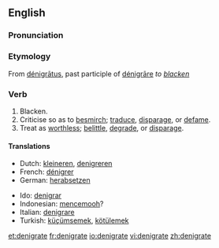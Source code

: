 ==English==

===Pronunciation===
{{IPA|/ˈdɛ.nɪ.gɹeɪt/}}

===Etymology===
From {{L.}} [[denigratus|dénigrātus]], past participle of [[denigrare|dénigrāre]] ''to [[blacken]]''

===Verb===
{{en-verb|denigrat|ing}}

# Blacken.
# Criticise so as to [[besmirch]]; [[traduce]], [[disparage]], or [[defame]].
# Treat as [[worthless]]; [[belittle]], [[degrade]], or [[disparage]].

====Translations====
{{top}}
*Dutch: [[kleineren]], [[denigreren]]
*French: [[dénigrer]]
*German: [[herabsetzen]]
{{mid}}
*Ido: [[denigrar]]
*Indonesian: [[cemooh|mencemooh]]?
*Italian: [[denigrare]]
*Turkish: [[küçümsemek]], [[kötülemek]]
{{bottom}}

[[et:denigrate]]
[[fr:denigrate]]
[[io:denigrate]]
[[vi:denigrate]]
[[zh:denigrate]]